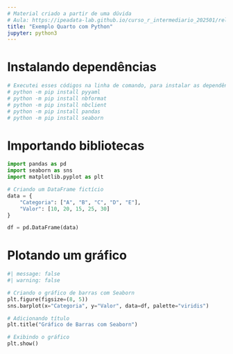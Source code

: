 ```yaml
---
# Material criado a partir de uma dúvida
# Aula: https://ipeadata-lab.github.io/curso_r_intermediario_202501/relatorios.html
title: "Exemplo Quarto com Python"
jupyter: python3
---
```


# Instalando dependências

```python
# Executei esses códigos na linha de comando, para instalar as dependências:
# python -m pip install pyyaml
# python -m pip install nbformat
# python -m pip install nbclient
# python -m pip install pandas
# python -m pip install seaborn
```


# Importando bibliotecas

```python
import pandas as pd
import seaborn as sns
import matplotlib.pyplot as plt
```

```python
# Criando um DataFrame fictício
data = {
    "Categoria": ["A", "B", "C", "D", "E"],
    "Valor": [10, 20, 15, 25, 30]
}

df = pd.DataFrame(data)
```


# Plotando um gráfico

```python
#| message: false
#| warning: false

# Criando o gráfico de barras com Seaborn
plt.figure(figsize=(8, 5))
sns.barplot(x="Categoria", y="Valor", data=df, palette="viridis")

# Adicionando título
plt.title("Gráfico de Barras com Seaborn")

# Exibindo o gráfico
plt.show()
```

